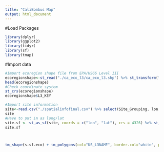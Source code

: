 ```yaml
---
title: "CaliBombus Map"
output: html_document
---
```


#Load Packages
```r
library(dplyr)
library(ggplot2)
library(tidyr)
library(sf)
library(tmap)


```
#Import data 
```r
#Import ecoregion shape file from EPA/USGS Level III 
ecoregionshape<-st_read("./ca_eco_l3/ca_eco_l3.shp") %>% st_transform("+proj=longlat +datum=WGS84")
head(ecoregionshape)
#Check coordinate system 
st_crs(ecoregionshape)
ecoregionshape$L3_KEY

#Import site information 
site<-read.csv("./spatialinfofinal.csv") %>% select(Site_Grouping, lon, lat) 
site
#Have to put in as long/lat
site.sf <- st_as_sf(site, coords = c("lon", "lat"), crs = 4326) %>% st_transform("+proj=longlat +datum=WGS84")
site.sf


  
tm_shape(s.sf.eco) + tm_polygons(col="US_L3NAME", border.col="white", palette="Pastel1", title="Ecoregion")+ tm_legend(outside = TRUE)+tm_shape(site.sf) + tm_dots(size=0.05, col="black") + tm_text("Site_Grouping", just = "left", size = 0.5)





```

